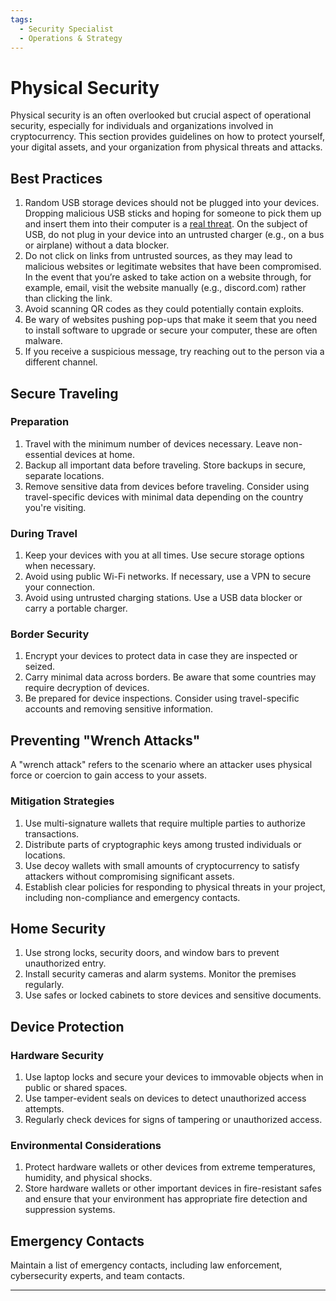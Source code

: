 ```yaml
---
tags:
  - Security Specialist
  - Operations & Strategy
---
```




<TagProvider>
<TagFilter />

# Physical Security

<TagList tags={frontmatter.tags} />
<AttributionList contributors={frontmatter.contributors} />

Physical security is an often overlooked but crucial aspect of operational security, especially for individuals and organizations involved in cryptocurrency. This section provides guidelines on how to protect yourself, your digital assets, and your organization from physical threats and attacks.

## Best Practices

1. Random USB storage devices should not be plugged into your devices. Dropping malicious USB sticks and hoping for someone to pick them up and insert them into their computer is a [real threat](https://www.pcmag.com/how-to/dont-plug-it-in-how-to-prevent-a-usb-attack). On the subject of USB, do not plug in your device into an untrusted charger (e.g., on a bus or airplane) without a data blocker.
2. Do not click on links from untrusted sources, as they may lead to malicious websites or legitimate websites that have been compromised. In the event that you’re asked to take action on a website through, for example, email, visit the website manually (e.g., discord.com) rather than clicking the link.
3. Avoid scanning QR codes as they could potentially contain exploits.
4. Be wary of websites pushing pop-ups that make it seem that you need to install software to upgrade or secure your computer, these are often malware.
5. If you receive a suspicious message, try reaching out to the person via a different channel.

## Secure Traveling

### Preparation

1. Travel with the minimum number of devices necessary. Leave non-essential devices at home.
2. Backup all important data before traveling. Store backups in secure, separate locations.
3. Remove sensitive data from devices before traveling. Consider using travel-specific devices with minimal data depending on the country you're visiting.

### During Travel

1. Keep your devices with you at all times. Use secure storage options when necessary.
2. Avoid using public Wi-Fi networks. If necessary, use a VPN to secure your connection.
3. Avoid using untrusted charging stations. Use a USB data blocker or carry a portable charger.

### Border Security

1. Encrypt your devices to protect data in case they are inspected or seized.
2. Carry minimal data across borders. Be aware that some countries may require decryption of devices.
3. Be prepared for device inspections. Consider using travel-specific accounts and removing sensitive information.

## Preventing "Wrench Attacks"

A "wrench attack" refers to the scenario where an attacker uses physical force or coercion to gain access to your assets.

### Mitigation Strategies

1. Use multi-signature wallets that require multiple parties to authorize transactions.
2. Distribute parts of cryptographic keys among trusted individuals or locations.
3. Use decoy wallets with small amounts of cryptocurrency to satisfy attackers without compromising significant assets.
4. Establish clear policies for responding to physical threats in your project, including non-compliance and emergency contacts.

## Home Security

1. Use strong locks, security doors, and window bars to prevent unauthorized entry.
2. Install security cameras and alarm systems. Monitor the premises regularly.
3. Use safes or locked cabinets to store devices and sensitive documents.

## Device Protection

### Hardware Security

1. Use laptop locks and secure your devices to immovable objects when in public or shared spaces.
2. Use tamper-evident seals on devices to detect unauthorized access attempts.
3. Regularly check devices for signs of tampering or unauthorized access.

### Environmental Considerations

1. Protect hardware wallets or other devices from extreme temperatures, humidity, and physical shocks.
2. Store hardware wallets or other important devices in fire-resistant safes and ensure that your environment has appropriate fire detection and suppression systems.

## Emergency Contacts

Maintain a list of emergency contacts, including law enforcement, cybersecurity experts, and team contacts.

---

</TagProvider>
<ContributeFooter />
